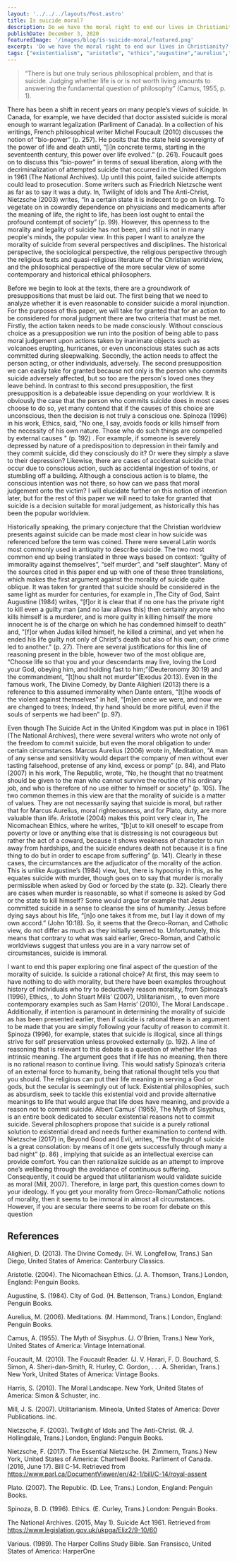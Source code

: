 ---
layout: '../../../layouts/Post.astro'
title: Is suicide moral?
description: Do we have the moral right to end our lives in Christianity?
publishDate: December 3, 2020
featuredImage: '/images/blog/is-suicide-moral/featured.png'
excerpt: 'Do we have the moral right to end our lives in Christianity?'
tags: ["existentialism", "aristotle", "ethics","augustine","aurelius","camus","foucault","nietzsche","plato","spinoza"]
---

> “There is but one truly serious philosophical problem, and that is suicide. Judging whether life is or is not worth living amounts to answering the fundamental question of philosophy” (Camus, 1955, p. 1). 

There has been a shift in recent years on many people’s views of suicide. In Canada, for example, we have decided that doctor assisted suicide is moral enough to warrant legalization (Parliment of Canada). In a collection of his writings, French philosophical writer Michel Foucault (2010) discusses the notion of “bio-power” (p. 257). He posits that the state held sovereignty of the power of life and death until, “[i]n concrete terms, starting in the seventeenth century, this power over life evolved.” (p. 261). Foucault goes on to discuss this “bio-power” in terms of sexual liberation, along with the decriminalization of attempted suicide that occurred in the United Kingdom in 1961 (The National Archives). Up until this point, failed suicide attempts could lead to prosecution. Some writers such as Friedrich Nietzsche went as far as to say it was a duty. In, Twilight of Idols and The Anti-Christ, Nietzsche (2003) writes, “In a certain state it is indecent to go on living. To vegetate on in cowardly dependence on physicians and medicaments after the meaning of life, the right to life, has been lost ought to entail the profound contempt of society” (p. 99). However, this openness to the morality and legality of suicide has not been, and still is not in many people's minds, the popular view. In this paper I want to analyze the morality of suicide from several perspectives and disciplines. The historical perspective, the sociological perspective, the religious perspective through the religious texts and quasi-religious literature of the Christian worldview, and the philosophical perspective of the more secular view of some contemporary and historical ethical philosophers. 

Before we begin to look at the texts, there are a groundwork of presuppositions that must be laid out. The first being that we need to analyze whether it is even reasonable to consider suicide a moral injunction. For the purposes of this paper, we will take for granted that for an action to be considered for moral judgment there are two criteria that must be met. Firstly, the action taken needs to be made consciously. Without conscious choice as a presupposition we run into the position of being able to pass moral judgement upon actions taken by inanimate objects such as volcanoes erupting, hurricanes, or even unconscious states such as acts committed during sleepwalking. Secondly, the action needs to affect the person acting, or other individuals, adversely. The second presupposition we can easily take for granted because not only is the person who commits suicide adversely affected, but so too are the person's loved ones they leave behind. In contrast to this second presupposition, the first presupposition is a debateable issue depending on your worldview. It is obviously the case that the person who commits suicide does in most cases choose to do so, yet many contend that if the causes of this choice are unconscious, then the decision is not truly a conscious one. Spinoza (1996) in his work, Ethics, said, "No one, I say, avoids foods or kills himself from the necessity of his own nature. Those who do such things are compelled by external causes " (p. 192) . For example, if someone is severely depressed by nature of a predisposition to depression in their family and they commit suicide, did they consciously do it? Or were they simply a slave to their depression? Likewise, there are cases of accidental suicide that occur due to conscious action, such as accidental ingestion of toxins, or stumbling off a building. Although a conscious action is to blame, the conscious intention was not there, so how can we pass that moral judgement onto the victim? I will elucidate further on this notion of intention later, but for the rest of this paper we will need to take for granted that suicide is a decision suitable for moral judgement, as historically this has been the popular worldview. 

Historically speaking, the primary conjecture that the Christian worldview presents against suicide can be made most clear in how suicide was referenced before the term was coined. There were several Latin words most commonly used in antiquity to describe suicide. The two most common end up being translated in three ways based on context: “guilty of immorality against themselves”, “self murder”, and “self slaughter”. Many of the sources cited in this paper end up with one of these three translations, which makes the first argument against the morality of suicide quite oblique. It was taken for granted that suicide should be considered in the same light as murder for centuries, for example in ,The City of God, Saint Augustine (1984) writes, "[f]or it is clear that if no one has the private right to kill even a guilty man (and no law allows this) then certainly anyone who kills himself is a murderer, and is more guilty in killing himself the more innocent he is of the charge on which he has condemned himself to death” and, "[f]or when Judas killed himself, he killed a criminal, and yet when he ended his life guilty not only of Christ's death but also of his own; one crime led to another." (p. 27). There are several justifications for this line of reasoning present in the bible, however two of the most oblique are, “Choose life so that you and your descendants may live, loving the Lord your God, obeying him, and holding fast to him;”(Deuteronomy 30:19) and the commandment, “[t]hou shalt not murder”(Exodus 20:13). Even in the famous work, The Divine Comedy, by Dante Alighieri (2013) there is a reference to this assumed immorality when Dante enters, “[t]he woods of the violent against themselves” in hell, “[m]en once we were, and now we are changed to trees; Indeed, thy hand should be more pitiful, even if the souls of serpents we had been” (p. 97). 

Even though The Suicide Act in the United Kingdom was put in place in 1961 (The National Archives), there were several writers who wrote not only of the freedom to commit suicide, but even the moral obligation to under certain circumstances. Marcus Aurelius (2006) wrote in, Meditation, “A man of any sense and sensitivity would depart the company of men without ever tasting falsehood, pretense of any kind, excess or pomp” (p. 84), and Plato (2007) in his work, The Republic, wrote, “No, he thought that no treatment should be given to the man who cannot survive the routine of his ordinary job, and who is therefore of no use either to himself or society” (p. 105). The two common themes in this view are that the morality of suicide is a matter of values. They are not necessarily saying that suicide is moral, but rather that for Marcus Aurelius, moral righteousness, and for Plato, duty, are more valuable than life. Aristotle (2004) makes this point very clear in, The Nicomachean Ethics, where he writes, “[b]ut to kill oneself to escape from poverty or love or anything else that is distressing is not courageous but rather the act of a coward, because it shows weakness of character to run away from hardships, and the suicide endures death not because it is a fine thing to do but in order to escape from suffering” (p. 141). Clearly in these cases, the circumstances are the adjudicator of the morality of the action. This is unlike Augustine’s (1984) view, but, there is hypocrisy in this, as he equates suicide with murder, though goes on to say that murder is morally permissible when asked by God or forced by the state (p. 32). Clearly there are cases when murder is reasonable, so what if someone is asked by God or the state to kill himself? Some would argue for example that Jesus committed suicide in a sense to cleanse the sins of humanity. Jesus before dying says about his life, “[n]o one takes it from me, but I lay it down of my own accord.” (John 10:18). So, it seems that the Greco-Roman, and Catholic view, do not differ as much as they initially seemed to. Unfortunately, this means that contrary to what was said earlier, Greco-Roman, and Catholic worldviews suggest that unless you are in a vary narrow set of circumstances, suicide is immoral. 

I want to end this paper exploring one final aspect of the question of the morality of suicide. Is suicide a rational choice? At first, this may seem to have nothing to do with morality, but there have been examples throughout history of individuals who try to deductively reason morality, from Spinoza’s (1996), Ethics, , to John Stuart Mills’ (2007), Utilitarianism, , to even more contemporary examples such as Sam Harris’ (2010), The Moral Landscape . Additionally, if intention is paramount in determining the morality of suicide as has been presented earlier, then if suicide is rational there is an argument to be made that you are simply following your faculty of reason to commit it. Spinoza (1996), for example, states that suicide is illogical, since all things strive for self preservation unless provoked externally (p. 192). A line of reasoning that is relevant to this debate is a question of whether life has intrinsic meaning. The argument goes that if life has no meaning, then there is no rational reason to continue living. This would satisfy Spinoza’s criteria of an external force to humanity, being that rational thought tells you that you should. The religious can put their life meaning in serving a God or gods, but the secular is seemingly out of luck. Existential philosophies, such as absurdism, seek to tackle this existential void and provide alternative meanings to life that would argue that life does have meaning, and provide a reason not to commit suicide. Albert Camus’ (1955), The Myth of Sisyphus, is an entire book dedicated to secular existential reasons not to commit suicide. Several philosophers propose that suicide is a purely rational solution to existential dread and needs further examination to contend with. Nietzsche (2017) in, Beyond Good and Evil, writes, “The thought of suicide is a great consolation: by means of it one gets successfully through many a bad night” (p. 86) , implying that suicide as an intellectual exercise can provide comfort. You can then rationalize suicide as an attempt to improve one’s wellbeing through the avoidance of continuous suffering. Consequently, it could be argued that utilitarianism would validate suicide as moral (Mill, 2007). Therefore, in large part, this question comes down to your ideology. If you get your morality from Greco-Roman/Catholic notions of morality, then it seems to be immoral in almost all circumstances. However, if you are secular there seems to be room for debate on this question

## References 

Alighieri, D. (2013). The Divine Comedy. (H. W. Longfellow, Trans.) San Diego, United States of America: Canterbury Classics. 

Aristotle. (2004). The Nicomachean Ethics. (J. A. Thomson, Trans.) London, England: Penguin Books.

Augustine, S. (1984). City of God. (H. Bettenson, Trans.) London, England: Penguin Books. 

Aurelius, M. (2006). Meditations. (M. Hammond, Trans.) London, England: Penguin Books. 

Camus, A. (1955). The Myth of Sisyphus. (J. O'Brien, Trans.) New York, United States of America: Vintage International. 

Foucault, M. (2010). The Foucault Reader. (J. V. Harari, F. D. Bouchard, S. Simon, A. Sheri-dan-Smith, R. Hurley, C. Gordon, . . . A. Sheridan, Trans.) New York, United States of America: Vintage Books. 

Harris, S. (2010). The Moral Landscape. New York, United States of America: Simon & Schuster, inc. 

Mill, J. S. (2007). Utilitarianism. Mineola, United States of America: Dover Publications. inc. 

Nietzsche, F. (2003). Twilight of Idols and The Anti-Christ. (R. J. Hollingdale, Trans.) London, England: Penguin Books. 

Nietzsche, F. (2017). The Essential Nietzsche. (H. Zimmern, Trans.) New York, United States of America: Chartwell Books. Parliment of Canada. (2016, June 17). Bill C-14. Retrieved from https://www.parl.ca/DocumentViewer/en/42-1/bill/C-14/royal-assent 

Plato. (2007). The Republic. (D. Lee, Trans.) London, England: Penguin Books. 

Spinoza, B. D. (1996). Ethics. (E. Curley, Trans.) London: Penguin Books. 

The National Archives. (2015, May 1). Suicide Act 1961. Retrieved from https://www.legislation.gov.uk/ukpga/Eliz2/9-10/60 

Various. (1989). The Harper Collins Study Bible. San Fransisco, United States of America: HarperOne